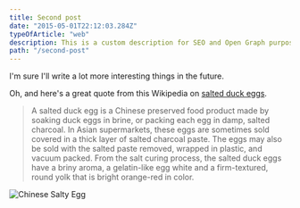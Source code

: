 ```yaml
---
title: Second post
date: "2015-05-01T22:12:03.284Z"
typeOfArticle: "web"
description: This is a custom description for SEO and Open Graph purposes, rather than the default generated excerpt. Simply add a description field to the frontmatter.
path: "/second-post"
---
```


<TestCarousel />

I'm sure I'll write a lot more interesting things in the future.

Oh, and here's a great quote from this Wikipedia on
[salted duck eggs](http://en.wikipedia.org/wiki/Salted_duck_egg).

> A salted duck egg is a Chinese preserved food product made by soaking duck
> eggs in brine, or packing each egg in damp, salted charcoal. In Asian
> supermarkets, these eggs are sometimes sold covered in a thick layer of salted
> charcoal paste. The eggs may also be sold with the salted paste removed,
> wrapped in plastic, and vacuum packed. From the salt curing process, the
> salted duck eggs have a briny aroma, a gelatin-like egg white and a
> firm-textured, round yolk that is bright orange-red in color.

![Chinese Salty Egg](./salty_egg.jpg)
